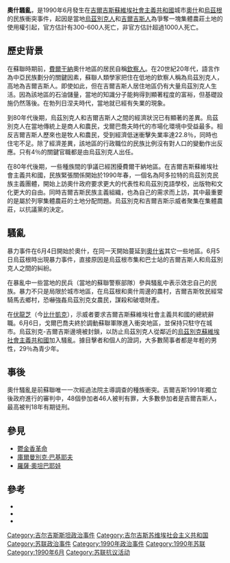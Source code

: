 {{no footnotes|time=2016-03-01T01:54:37+00:00}}
'''奧什騷亂'''，是1990年6月發生在[[吉爾吉斯蘇維埃社會主義共和國|吉爾吉斯蘇維埃社會主義共和國]]城市[[奧什|奧什]]和[[烏茲根|烏茲根]]的民族衝突事件，起因是當地[[乌兹别克族|烏茲別克人]]和[[吉爾吉斯人|吉爾吉斯人]]為爭奪一塊集體農莊土地的使用權引起，官方估計有300-600人死亡，非官方估計超過1000人死亡。

==歷史背景==
在蘇聯時期前，[[費爾干納|費爾干納]]奧什地區的居民自稱[[欽察人|欽察人]]。在20世紀20年代，語言作為中亞民族劃分的關鍵因素，蘇聯人類學家把住在低地的欽察人稱為烏茲別克人，高地為吉爾吉斯人。即使如此，但在吉爾吉斯人居住地區仍有大量烏茲別克人生活。因為該地區的石油儲量，當地的知識分子能夠得到顯著程度的富裕，但基礎設施仍然落後。在勃列日涅夫時代，當地就已經有失業的現象。

到80年代後期，烏茲別克人和吉爾吉斯人之間的經濟狀況已有顯著的差異。烏茲別克人在當地傳統上是商人和農民，戈爾巴喬夫時代的市場化環境中受益最多。相反吉爾吉斯人歷來也是牧人和農民，受到經濟低迷衝擊失業率達22.8％，同時也住宅不足。除了經濟差異，該地區的行政職位的民族比例沒有對人口的變動作出反應。只有4％的關鍵官職都是由烏茲別克人出任。

在80年代後期，一些種族間的爭議已經困擾費爾干納地區。在吉爾吉斯蘇維埃社會主義共和國，民族緊張關係開始於1990年春，一個名為阿多拉特的烏茲別克民族主義團體，開始上訪奧什政府要求更大的代表性和烏茲別克語學校，出版物和文化更大的自由。同時吉爾吉斯民族主義組織，也為自己的需求而上訪，其中最重要的是屬於列寧集體農莊的土地分配問題。烏茲別克和吉爾吉斯示威者聚集在集體農莊，以抗議黨的決定。

==騷亂==
暴力事件在6月4日開始於奧什，在同一天開始蔓延到[[奧什省|奧什省]]其它一些地區。6月5日烏茲根時出現暴力事件，直接原因是烏茲根市集和巴士站的吉爾吉斯人和烏茲別克人之間的糾紛。

在暴亂中一些當地的民兵（當地的蘇聯警察部隊）參與騷亂中表示效忠自己的民族。暴力不只是局限於城市地區，在烏茲根和奧什周邊的農村，吉爾吉斯牧民經常騎馬去鄉村，恐嚇強姦烏茲別克女農民，謀殺和破壞財產。

在[[伏龍芝|伏龍芝]]（今[[比什凱克|比什凱克]]），示威者要求吉爾吉斯蘇維埃社會主義共和國的總統辭職。6月6日，戈爾巴喬夫終於調動蘇聯軍隊進入衝突地區，並保持只駐守在城市。烏茲別克-吉爾吉斯邊境被封鎖，以防止烏茲別克人從鄰近的[[烏茲別克蘇維埃社會主義共和國|烏茲別克蘇維埃社會主義共和國]]加入騷亂。據目擊者和個人的證詞，大多數鬧事者都是年輕的男性，29％為青少年。

==事後==
奧什騷亂是前蘇聯唯一一次經過法院主導調查的種族衝突。吉爾吉斯1991年獨立後政府進行的審判中，48個參加者46人被判有罪，大多數參加者是吉爾吉斯人，最高被判18年有期徒刑。

==參見==
* [[鬱金香革命|鬱金香革命]]
* [[庫爾曼別克·巴基耶夫|庫爾曼別克·巴基耶夫]]
* [[羅薩·奧坦巴耶娃|羅薩·奧坦巴耶娃]]

==參考==
* {{cite book
  | last1 = Lubin
  | first1 = Nancy
  | last2 = Martin
  | first2 = Keith
  | last3 = Rubin
  | first3 = Barnett R.
  | title = Calming the Ferghana Valley: Development and Dialogue in the Heart of Central Asia
  | year = 1999
  | publisher = The Century Foundation Press
  | location = New York, NY
  | isbn = 978-0-87078-414-9
  | ref = {{sfnRef|Lubin et al.}}
  | url-access = registration
  | url = https://archive.org/details/calmingferghanav00nanc
  }}
* {{cite journal
  | last = Tishkov
  | first = Valery
  | title = 'Don't Kill Me, I'm a Kyrgyz!': An Anthropological Analysis of Violence in the Osh Ethnic Conflict
  | url = https://archive.org/details/sim_journal-of-peace-research_1995-05_32_2/page/133
  | journal = Journal of Peace Research
  |date=May 1995
  | volume = 32
  | issue = 2
  | pages = 133–149
  | doi = 10.1177/0022343395032002002
  | ref = {{sfnRef|Tishkov}}
  }}
* {{cite book
  | last1 = Razakov
  | first1 = Talant
  | last2 = 
  | first2 = 
  | last3 = 
  | first3 = 
  | title = Ошские события: На материалах КГБ (The Osh Events Based on KGB Materials)
  | year = 1993
  | publisher = Ренессанс
  | location = Bishkek
  | language = Russian, Kyrgyz
  | isbn = 5-85580-001-6
  | ref = {{sfnRef|Razakov}}
  }}
{{苏联解体}}
[[Category:吉尔吉斯斯坦政治事件|Category:吉尔吉斯斯坦政治事件]]
[[Category:吉尔吉斯苏维埃社会主义共和国|Category:吉尔吉斯苏维埃社会主义共和国]]
[[Category:苏联政治事件|Category:苏联政治事件]]
[[Category:1990年政治事件|Category:1990年政治事件]]
[[Category:1990年苏联|Category:1990年苏联]]
[[Category:1990年6月|Category:1990年6月]]
[[Category:苏联抗议活动|Category:苏联抗议活动]]